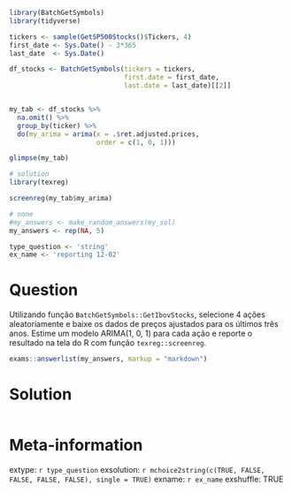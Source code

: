 ```r
library(BatchGetSymbols)
library(tidyverse)

tickers <- sample(GetSP500Stocks()$Tickers, 4)
first_date <- Sys.Date() - 3*365
last_date  <- Sys.Date()

df_stocks <- BatchGetSymbols(tickers = tickers, 
                             first.date = first_date, 
                             last.date = last_date)[[2]]


my_tab <- df_stocks %>%
  na.omit() %>%
  group_by(ticker) %>%
  do(my_arima = arima(x = .$ret.adjusted.prices, 
                      order = c(1, 0, 1))) 

glimpse(my_tab)

# solution
library(texreg)

screenreg(my_tab$my_arima)
```

```r
# none
#my_answers <- make_random_answers(my_sol)
my_answers <- rep(NA, 5)

type_question <- 'string'
ex_name <- 'reporting 12-02'
```

Question
========

Utilizando função `BatchGetSymbols::GetIbovStocks`, selecione 4 ações aleatoriamente e baixe os dados de preços ajustados para os últimos três anos. Estime um modelo ARIMA(1, 0, 1) para cada ação e reporte o resultado na tela do R com função `texreg::screenreg`.

```r
exams::answerlist(my_answers, markup = "markdown")
```

Solution
================

```r
```


Meta-information
================
extype: `r type_question`
exsolution: `r mchoice2string(c(TRUE, FALSE, FALSE, FALSE, FALSE), single = TRUE)`
exname: `r ex_name`
exshuffle: TRUE


